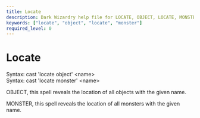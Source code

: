 ```yaml
---
title: Locate
description: Dark Wizardry help file for LOCATE, OBJECT, LOCATE, MONSTER
keywords: ["locate", "object", "locate", "monster"]
required_level: 0
---
```


# Locate

Syntax: cast 'locate object' \<name\>  
Syntax: cast 'locate monster' \<name\>  

OBJECT, this spell reveals the location of all objects with the given name.  

MONSTER, this spell reveals the location of all monsters with the given name.